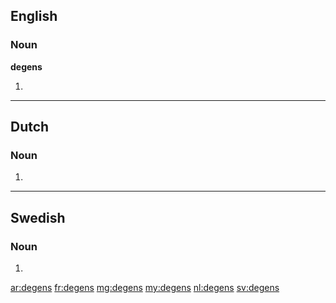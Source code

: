==English==

===Noun===
'''degens'''

# {{plural of|degen}}

----

==Dutch==

===Noun===
{{head|nl}}

# {{nl-noun-form|pl=1|degen}}

----

==Swedish==

===Noun===
{{head|sv|noun form}}

# {{sv-noun-form-def-gen|deg}}

[[ar:degens]]
[[fr:degens]]
[[mg:degens]]
[[my:degens]]
[[nl:degens]]
[[sv:degens]]